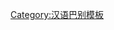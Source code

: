 {{User language-N|zh-luoyang|这个用户的'''[[:Category:zh-luoyang 母語使用者|母语]]'''是'''[[:Category:zh-luoyang 使用者|洛阳话]]'''。|洛阳话|12|9}}<noinclude>[[Category:汉语巴别模板]]</noinclude>